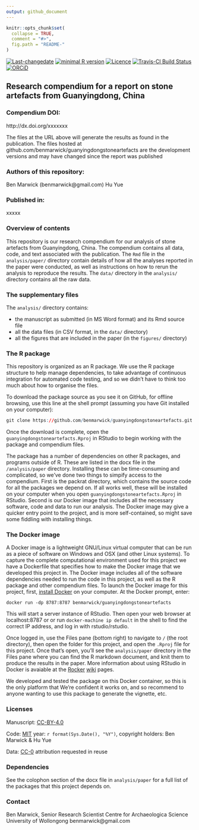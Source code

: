 ```yaml
---
output: github_document
---
```


<!-- README.md is generated from README.Rmd. Please edit that file -->

```r
knitr::opts_chunk$set(
  collapse = TRUE,
  comment = "#>",
  fig.path = "README-"
)
```

[![Last-changedate](https://img.shields.io/badge/last%20change-`r gsub('-', '--', Sys.Date())`-brightgreen.svg)](https://github.com/benmarwick/guanyingdongstoneartefacts/commits/master) 
[![minimal R version](https://img.shields.io/badge/R%3E%3D-`r as.character(getRversion())`-brightgreen.svg)](https://cran.r-project.org/)
[![Licence](https://img.shields.io/github/license/mashape/apistatus.svg)](http://choosealicense.com/licenses/mit/) 
[![Travis-CI Build Status](https://travis-ci.org/benmarwick/guanyingdongstoneartefacts.png?branch=master)](https://travis-ci.org/benmarwick/guanyingdongstoneartefacts) 
 [![ORCiD](https://img.shields.io/badge/ORCiD-0000--0001--7879--4531-green.svg)](http://orcid.org/0000-0001-7879-4531) 

## Research compendium for a report on stone artefacts from Guanyingdong, China

### Compendium DOI: 
 
http://dx.doi.org/xxxxxxx

The files at the URL above will generate the results as found in the publication. The files hosted at github.com/benmarwick/guanyingdongstoneartefacts are the development versions and may have changed since the report was published

### Authors  of this repository:

Ben Marwick (benmarwick@gmail.com)
Hu Yue 

### Published in: 

 xxxxx 

### Overview of contents

This repository is our research compendium for our analysis of stone artefacts from Guanyingdong, China. The compendium contains all data, code, and text associated with the publication. The `Rmd` file in the `analysis/paper/` directory contain details of how all the analyses reported in the paper were conducted, as well as instructions on how to rerun the analysis to reproduce the results. The `data/` directory in the `analysis/` directory contains all the raw data. 

### The supplementary files

The `analysis/` directory contains:

- the manuscript as submitted (in MS Word format) and its Rmd source file
- all the data files (in CSV format, in the `data/` directory)    
- all the figures that are included in the paper (in the `figures/` directory)

### The R package 

This repository is organized as an R package. We use the R package structure to help manage dependencies, to take advantage of continuous integration for automated code testing, and so we didn't have to think too much about how to organise the files. 

To download the package source as you see it on GitHub, for offline browsing, use this line at the shell prompt (assuming you have Git installed on your computer):

```r
git clone https://github.com/benmarwick/guanyingdongstoneartefacts.git
```

Once the download is complete, open the `guanyingdongstoneartefacts.Rproj` in RStudio to begin working with the package and compendium files. 

The package has a number of dependencies on other R packages, and programs outside of R. These are listed in the docx file in the `/analysis/paper` directory. Installing these can be time-consuming and complicated, so we've done two things to simpify access to the compendium. First is the packrat directory, which contains the source code for all the packages we depend on. If all works well, these will be installed on your computer when you open `guanyingdongstoneartefacts.Rproj` in RStudio. Second is our Docker image that includes all the necessary software, code and data to run our analysis. The Docker image may give a quicker entry point to the project, and is more self-contained, so might save some fiddling with installing things.   

### The Docker image 

A Docker image is a lightweight GNU/Linux virtual computer that can be run as a piece of software on Windows and OSX (and other Linux systems). To capture the complete computational environment used for this project we have a Dockerfile that specifies how to make the Docker image that we developed this project in. The Docker image includes all of the software dependencies needed to run the code in this project, as well as the R package and other compendium files. To launch the Docker image for this project, first, [install Docker](https://docs.docker.com/installation/) on your computer. At the Docker prompt, enter:

    docker run -dp 8787:8787 benmarwick/guanyingdongstoneartefacts

This will start a server instance of RStudio. Then open your web browser at localhost:8787 or or run `docker-machine ip default` in the shell to find the correct IP address, and log in with rstudio/rstudio.

Once logged in, use the Files pane (bottom right) to navigate to `/` (the root directory), then open the folder for this project, and open the `.Rproj` file for this project. Once that's open, you'll see the `analysis/paper` directory in the Files pane where you can find the R markdown document, and knit them to produce the results in the paper. More information about using RStudio in Docker is avaiable at the [Rocker](https://github.com/rocker-org) [wiki](https://github.com/rocker-org/rocker/wiki/Using-the-RStudio-image) pages.
 
We developed and tested the package on this Docker container, so this is the only platform that We're confident it works on, and so recommend to anyone wanting to use this package to generate the vignette, etc. 

### Licenses

Manuscript:  [CC-BY-4.0](http://creativecommons.org/licenses/by/4.0/)

Code: [MIT](http://opensource.org/licenses/MIT) year: `r format(Sys.Date(), "%Y")`, copyright holders: Ben Marwick & Hu Yue 

Data: [CC-0](http://creativecommons.org/publicdomain/zero/1.0/) attribution requested in reuse

### Dependencies

See the colophon section of the docx file in `analysis/paper` for a full list of the packages that this project depends on. 

### Contact

Ben Marwick, Senior Research Scientist
Centre for Archaeologica Science
University of Wollongong
benmarwick@gmail.com

